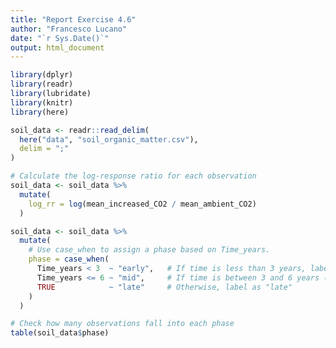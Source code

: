 ```yaml
---
title: "Report Exercise 4.6"
author: "Francesco Lucano"
date: "`r Sys.Date()`"
output: html_document
---
```


```r
library(dplyr)    
library(readr)      
library(lubridate)  
library(knitr)
library(here)

soil_data <- readr::read_delim(
  here("data", "soil_organic_matter.csv"),
  delim = ";"
)
```


```r
# Calculate the log-response ratio for each observation
soil_data <- soil_data %>%
  mutate(
    log_rr = log(mean_increased_CO2 / mean_ambient_CO2)
  )
```

```r
soil_data <- soil_data %>%
  mutate(
    # Use case_when to assign a phase based on Time_years.
    phase = case_when(
      Time_years < 3  ~ "early",   # If time is less than 3 years, label as "early"
      Time_years <= 6 ~ "mid",     # If time is between 3 and 6 years (inclusive), label as "mid"
      TRUE            ~ "late"     # Otherwise, label as "late"
    )
  )

# Check how many observations fall into each phase
table(soil_data$phase)
```